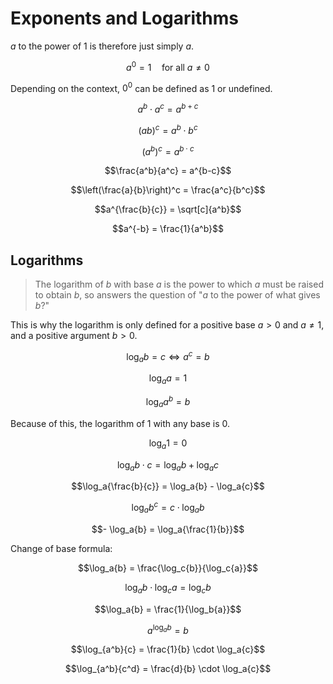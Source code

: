 # Exponents and Logarithms

$a$ to the power of 1 is therefore just simply $a$.

```math
a^0 = 1 \quad \text{for all } a \neq 0
```

Depending on the context, $0^0$ can be defined as 1 or undefined.

```math
a^b \cdot a^c = a^{b+c}
```

```math
(ab)^c = a^b \cdot b^c
```

```math
(a^b)^c = a^{b \cdot c} 
```

```math
\frac{a^b}{a^c} = a^{b-c}
```

```math
\left(\frac{a}{b}\right)^c = \frac{a^c}{b^c}
```

```math
a^{\frac{b}{c}} = \sqrt[c]{a^b}
```

```math
a^{-b} = \frac{1}{a^b}
```

## Logarithms

> The logarithm of $b$ with base $a$ is the power to which $a$ must be raised to obtain $b$, so answers the question of 
"$a$ to the power of what gives $b$?"

This is why the logarithm is only defined for a positive base $a > 0$ and $a \neq 1$, and a positive argument $b > 0$.

```math
\log_a{b} = c \iff a^c = b
```

```math
\log_a{a} = 1
```

```math
\log_a{a^b} = b
```

Because of this, the logarithm of 1 with any base is 0.

```math
\log_a{1} = 0
```

```math
\log_a{b \cdot c} = \log_a{b} + \log_a{c}
```

```math
\log_a{\frac{b}{c}} = \log_a{b} - \log_a{c}
```

```math
\log_a{b^c} = c \cdot \log_a{b}
```

```math
- \log_a{b} = \log_a{\frac{1}{b}}
```

Change of base formula:

```math
\log_a{b} = \frac{\log_c{b}}{\log_c{a}}
```

```math
\log_a{b} \cdot \log_c{a} = \log_c{b}
```

```math
\log_a{b} = \frac{1}{\log_b{a}}
```

```math
a^{\log_a{b}} = b
```

```math
\log_{a^b}{c} = \frac{1}{b} \cdot \log_a{c}
```

```math
\log_{a^b}{c^d} = \frac{d}{b} \cdot \log_a{c}
```
